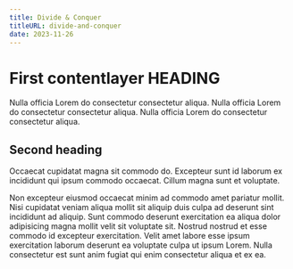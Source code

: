 ```yaml
---
title: Divide & Conquer
titleURL: divide-and-conquer
date: 2023-11-26
---
```


# First contentlayer HEADING

Nulla officia Lorem do consectetur consectetur aliqua.
Nulla officia Lorem do consectetur consectetur aliqua.
Nulla officia Lorem do consectetur consectetur aliqua.

## Second heading

Occaecat cupidatat magna sit commodo do. Excepteur sunt id laborum ex incididunt qui ipsum commodo occaecat. Cillum magna sunt et voluptate.

Non excepteur eiusmod occaecat minim ad commodo amet pariatur mollit. Nisi cupidatat veniam aliqua mollit sit aliquip duis culpa ad deserunt sint incididunt ad aliquip. Sunt commodo deserunt exercitation ea aliqua dolor adipisicing magna mollit velit sit voluptate sit. Nostrud nostrud et esse commodo id excepteur exercitation. Velit amet labore esse ipsum exercitation laborum deserunt ea voluptate culpa ut ipsum Lorem. Nulla consectetur est sunt anim fugiat qui enim consectetur aliqua et ex ea.
